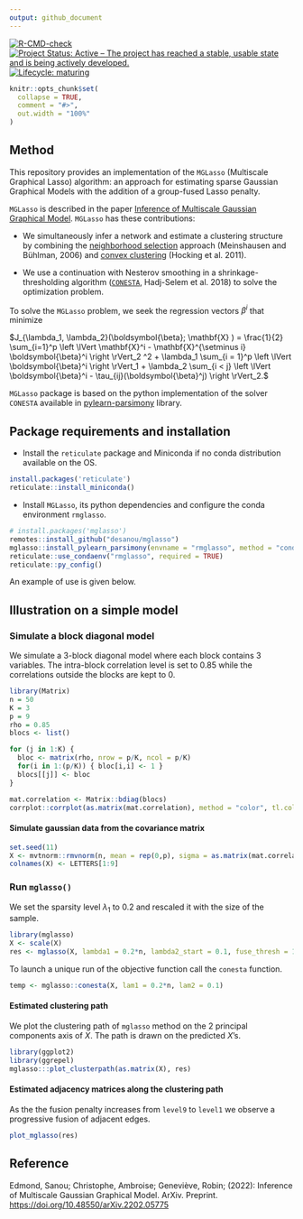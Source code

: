 ```yaml
---
output: github_document
---
```


<!-- badges: start -->

[![R-CMD-check](https://github.com/desanou/mglasso/actions/workflows/basic.yml/badge.svg)](https://github.com/desanou/mglasso/actions/workflows/basic.yml)
[![Project Status: Active – The project has reached a stable, usable state and is being actively developed.](https://www.repostatus.org/badges/latest/active.svg)](https://www.repostatus.org/#active)
[![Lifecycle: maturing](https://img.shields.io/badge/lifecycle-maturing-blue.svg)](https://lifecycle.r-lib.org/articles/stages.html#maturing-1)
<!-- [![CRAN Status](https://www.r-pkg.org/badges/version/mglasso)](https://CRAN.R-project.org/package=mglasso) -->
<!-- [![CRAN Downloads](https://cranlogs.r-pkg.org/badges/grand-total/mglasso)](https://CRAN.R-project.org/package=mglasso) -->
<!-- badges: end -->


<!-- README.md is generated from README.Rmd. Please edit that file -->

```r
knitr::opts_chunk$set(
  collapse = TRUE,
  comment = "#>",
  out.width = "100%"
)
```


## Method 

This repository provides an implementation of the `MGLasso` (Multiscale Graphical Lasso) algorithm: an approach for estimating sparse Gaussian Graphical Models with the addition of a group-fused Lasso penalty. 

`MGLasso` is described in the paper [Inference of Multiscale Gaussian Graphical Model](https://desanou.github.io/multiscale_glasso/). `MGLasso` has these contributions:

-   We simultaneously infer a network and estimate a clustering structure by combining the [neighborhood selection](https://arxiv.org/abs/math/0608017) approach (Meinshausen and Bühlman, 2006) and [convex clustering](https://www.di.ens.fr/~fbach/419_icmlpaper.pdf) (Hocking et al. 2011).

-   We use a continuation with Nesterov smoothing in a shrinkage-thresholding algorithm ([`CONESTA`](https://arxiv.org/abs/1605.09658), Hadj-Selem et al. 2018) to solve the optimization problem.

To solve the `MGLasso` problem, we seek the regression vectors $\beta^i$ that minimize   

$J_{\lambda_1, \lambda_2}(\boldsymbol{\beta}; \mathbf{X} ) = 
  \frac{1}{2} 
     \sum_{i=1}^p 
        \left \lVert 
            \mathbf{X}^i - \mathbf{X}^{\setminus i} \boldsymbol{\beta}^i 
        \right \rVert_2 ^2  + 
  \lambda_1 
    \sum_{i = 1}^p  
      \left \lVert 
         \boldsymbol{\beta}^i \right \rVert_1 + 
  \lambda_2 
     \sum_{i < j} 
        \left \lVert 
           \boldsymbol{\beta}^i - \tau_{ij}(\boldsymbol{\beta}^j) 
        \right \rVert_2.$

`MGLasso` package is based on the python implementation of the solver `CONESTA` available in [pylearn-parsimony](https://github.com/neurospin/pylearn-parsimony) library.


## Package requirements and installation 

-   Install the `reticulate` package and Miniconda if no conda distribution available on the OS.

```r
install.packages('reticulate')
reticulate::install_miniconda()
```

-   Install `MGLasso`, its python dependencies and configure the conda environment `rmglasso`.
```r
# install.packages('mglasso')
remotes::install_github("desanou/mglasso")
mglasso::install_pylearn_parsimony(envname = "rmglasso", method = "conda")
reticulate::use_condaenv("rmglasso", required = TRUE)
reticulate::py_config()
```

An example of use is given below.


## Illustration on a simple model  

### Simulate a block diagonal model   

We simulate a $3$-block diagonal model where each block contains $3$ variables. The intra-block correlation level is set to $0.85$ while the correlations outside the blocks are kept to $0$.  
```r
library(Matrix)
n = 50
K = 3
p = 9
rho = 0.85
blocs <- list()

for (j in 1:K) {
  bloc <- matrix(rho, nrow = p/K, ncol = p/K)
  for(i in 1:(p/K)) { bloc[i,i] <- 1 }
  blocs[[j]] <- bloc
}

mat.correlation <- Matrix::bdiag(blocs)
corrplot::corrplot(as.matrix(mat.correlation), method = "color", tl.col="black")
```

#### Simulate gaussian data from the covariance matrix   

```r
set.seed(11)
X <- mvtnorm::rmvnorm(n, mean = rep(0,p), sigma = as.matrix(mat.correlation))
colnames(X) <- LETTERS[1:9]
```

### Run `mglasso()`  

We set the sparsity level $\lambda_1$ to $0.2$ and rescaled it with the size of the sample.

```r
library(mglasso)
X <- scale(X)    
res <- mglasso(X, lambda1 = 0.2*n, lambda2_start = 0.1, fuse_thresh = 1e-3, verbose = FALSE)
```

To launch a unique run of the objective function call the `conesta` function. 
```r
temp <- mglasso::conesta(X, lam1 = 0.2*n, lam2 = 0.1)
```

#### Estimated clustering path   
We plot the clustering path of `mglasso` method on the 2 principal components axis of $X$. The path is drawn on the predicted $X$'s.
```r
library(ggplot2)
library(ggrepel)
mglasso:::plot_clusterpath(as.matrix(X), res)
```

#### Estimated adjacency matrices along the clustering path   
As the the fusion penalty increases from `level9` to `level1` we observe a progressive fusion of adjacent edges.  
```r
plot_mglasso(res)
```

## Reference

Edmond, Sanou; Christophe, Ambroise; Geneviève, Robin; (2022): Inference of Multiscale Gaussian Graphical Model. ArXiv. Preprint. <https://doi.org/10.48550/arXiv.2202.05775>

